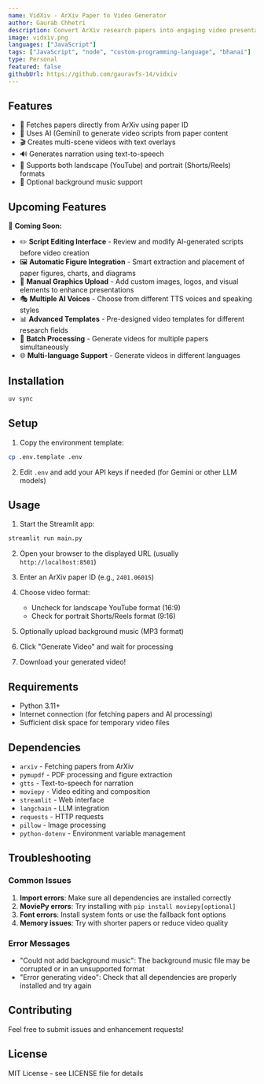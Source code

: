 ```yaml
---
name: VidXiv - ArXiv Paper to Video Generator
author: Gaurab Chhetri
description: Convert ArXiv research papers into engaging video presentations automatically using Python, and export in MP4 format. 
image: vidxiv.png
languages: ["JavaScript"]
tags: ["JavaScript", "node", "custom-programming-language", "bhanai"]
type: Personal
featured: false
githubUrl: https://github.com/gauravfs-14/vidxiv
---
```


## Features

- 📄 Fetches papers directly from ArXiv using paper ID
- 🤖 Uses AI (Gemini) to generate video scripts from paper content
- 🎬 Creates multi-scene videos with text overlays
- 🔊 Generates narration using text-to-speech
- 📱 Supports both landscape (YouTube) and portrait (Shorts/Reels) formats
- 🎵 Optional background music support

## Upcoming Features

🚀 **Coming Soon:**

- ✏️ **Script Editing Interface** - Review and modify AI-generated scripts before video creation
- 🖼️ **Automatic Figure Integration** - Smart extraction and placement of paper figures, charts, and diagrams
- 🎨 **Manual Graphics Upload** - Add custom images, logos, and visual elements to enhance presentations
- 🎭 **Multiple AI Voices** - Choose from different TTS voices and speaking styles
- 📊 **Advanced Templates** - Pre-designed video templates for different research fields
- 🔄 **Batch Processing** - Generate videos for multiple papers simultaneously
- 🌐 **Multi-language Support** - Generate videos in different languages

## Installation

```bash
uv sync
```

## Setup

1. Copy the environment template:

```bash
cp .env.template .env
```

2. Edit `.env` and add your API keys if needed (for Gemini or other LLM models)

## Usage

1. Start the Streamlit app:

```bash
streamlit run main.py
```

2. Open your browser to the displayed URL (usually `http://localhost:8501`)

3. Enter an ArXiv paper ID (e.g., `2401.06015`)

4. Choose video format:
   - Uncheck for landscape YouTube format (16:9)
   - Check for portrait Shorts/Reels format (9:16)

5. Optionally upload background music (MP3 format)

6. Click "Generate Video" and wait for processing

7. Download your generated video!

## Requirements

- Python 3.11+
- Internet connection (for fetching papers and AI processing)
- Sufficient disk space for temporary video files

## Dependencies

- `arxiv` - Fetching papers from ArXiv
- `pymupdf` - PDF processing and figure extraction
- `gtts` - Text-to-speech for narration
- `moviepy` - Video editing and composition
- `streamlit` - Web interface
- `langchain` - LLM integration
- `requests` - HTTP requests
- `pillow` - Image processing
- `python-dotenv` - Environment variable management

## Troubleshooting

### Common Issues

1. **Import errors**: Make sure all dependencies are installed correctly
2. **MoviePy errors**: Try installing with `pip install moviepy[optional]`
3. **Font errors**: Install system fonts or use the fallback font options
4. **Memory issues**: Try with shorter papers or reduce video quality

### Error Messages

- "Could not add background music": The background music file may be corrupted or in an unsupported format
- "Error generating video": Check that all dependencies are properly installed and try again

## Contributing

Feel free to submit issues and enhancement requests!

## License

MIT License - see LICENSE file for details
